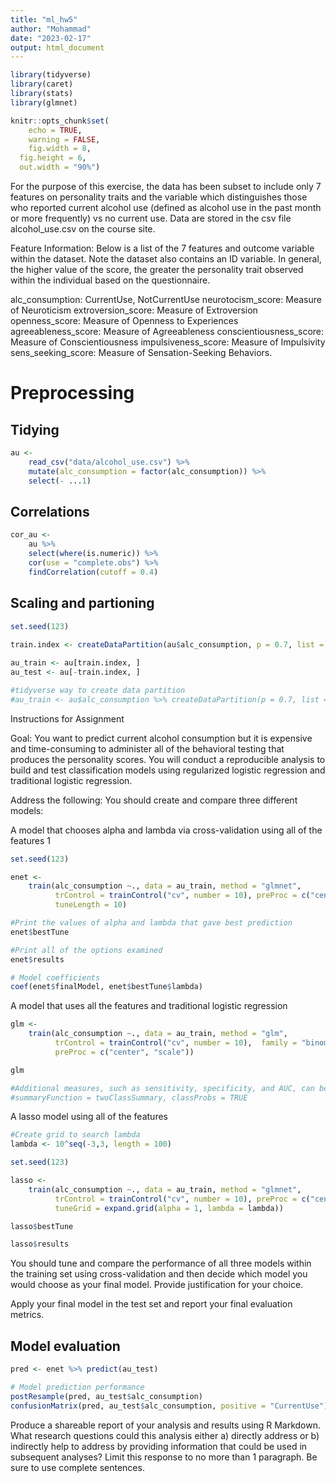 ```yaml
---
title: "ml_hw5"
author: "Mohammad"
date: "2023-02-17"
output: html_document
---
```


```r
library(tidyverse)
library(caret)
library(stats)
library(glmnet)

knitr::opts_chunk$set(
	echo = TRUE,
	warning = FALSE,
	fig.width = 8, 
  fig.height = 6,
  out.width = "90%")
```

 For the purpose of this exercise, the data has been subset to include only 7 features on personality traits and the variable which distinguishes those who reported current alcohol use (defined as alcohol use in the past month or more frequently) vs no current use. Data are stored in the csv file alcohol_use.csv on the course site.

Feature Information: Below is a list of the 7 features and outcome variable within the dataset. Note the dataset also contains an ID variable. In general, the higher value of the score, the greater the personality trait observed within the individual based on the questionnaire.

alc_consumption: CurrentUse, NotCurrentUse 
neurotocism_score: Measure of Neuroticism
extroversion_score: Measure of Extroversion
openness_score: Measure of Openness to Experiences
agreeableness_score: Measure of Agreeableness
conscientiousness_score: Measure of Conscientiousness
impulsiveness_score: Measure of Impulsivity
sens_seeking_score: Measure of Sensation-Seeking Behaviors.
 
# Preprocessing

## Tidying

```r
au <-
    read_csv("data/alcohol_use.csv") %>% 
    mutate(alc_consumption = factor(alc_consumption)) %>% 
    select(- ...1)
```

## Correlations 

```r
cor_au <-
    au %>% 
    select(where(is.numeric)) %>% 
    cor(use = "complete.obs") %>% 
    findCorrelation(cutoff = 0.4)
```

## Scaling and partioning 

```r
set.seed(123)
 
train.index <- createDataPartition(au$alc_consumption, p = 0.7, list = FALSE)

au_train <- au[train.index, ]
au_test <- au[-train.index, ]

#tidyverse way to create data partition
#au_train <- au$alc_consumption %>% createDataPartition(p = 0.7, list = F)
```

Instructions for Assignment

Goal: You want to predict current alcohol consumption but it is expensive and time-consuming to administer all of the behavioral testing that produces the personality scores. You will conduct a reproducible analysis to build and test classification models using regularized logistic regression and traditional logistic regression.

Address the following:
You should create and compare three different models:

A model that chooses alpha and lambda via cross-validation using all of the features 1


```r
set.seed(123)

enet <- 
    train(alc_consumption ~., data = au_train, method = "glmnet", 
          trControl = trainControl("cv", number = 10), preProc = c("center", "scale"),
          tuneLength = 10)

#Print the values of alpha and lambda that gave best prediction
enet$bestTune

#Print all of the options examined
enet$results

# Model coefficients
coef(enet$finalModel, enet$bestTune$lambda)
```


A model that uses all the features and traditional logistic regression

```r
glm <-
    train(alc_consumption ~., data = au_train, method = "glm", 
          trControl = trainControl("cv", number = 10),  family = "binomial",
          preProc = c("center", "scale"))

glm

#Additional measures, such as sensitivity, specificity, and AUC, can be requested by using the twoClassSummary function in trainControl with the argument classProbs = TRUE
#summaryFunction = twoClassSummary, classProbs = TRUE

```

A lasso model using all of the features

```r
#Create grid to search lambda
lambda <- 10^seq(-3,3, length = 100)

set.seed(123)

lasso <-
    train(alc_consumption ~., data = au_train, method = "glmnet", 
          trControl = trainControl("cv", number = 10), preProc = c("center", "scale"),
          tuneGrid = expand.grid(alpha = 1, lambda = lambda))

lasso$bestTune

lasso$results
```


You should tune and compare the performance of all three models within the training set using cross-validation and then decide which model you would choose as your final model. Provide justification for your choice.


Apply your final model in the test set and report your final evaluation metrics. 

## Model evaluation

```r
pred <- enet %>% predict(au_test)

# Model prediction performance
postResample(pred, au_test$alc_consumption)
confusionMatrix(pred, au_test$alc_consumption, positive = "CurrentUse")
```

Produce a shareable report of your analysis and results using R Markdown.
What research questions could this analysis either a) directly address or b) indirectly help to address by providing information that could be used in subsequent analyses? Limit this response to no more than 1 paragraph. Be sure to use complete sentences.